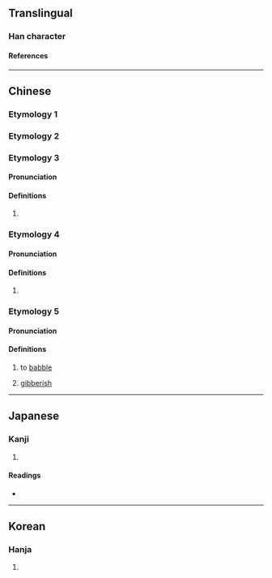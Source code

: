{{character info/new}}
{{also|噸}}
==Translingual==

===Han character===
{{Han char|rn=30|rad=口|as=04|sn=7|four=65017|canj=RPU|ids=⿰口屯}}

====References====
{{Han ref|kx=0178.060|dkj=03343|dj=0395.130|hdz=10588.010|uh=5428}}

----

==Chinese==
{{rfc|zh}}

===Etymology 1===
{{zh-see|噸}}

===Etymology 2===
{{zh-see|訰|v}}

===Etymology 3===
{{zh-forms}}

====Pronunciation====
{{zh-pron
|m=tún
|cat=
}}

====Definitions====
{{zh-hanzi}}

# {{zh-only|吨吨}}

===Etymology 4===

====Pronunciation====
{{zh-pron
|m=tǔn
|mc=y
|oc=y
|cat=
}}

====Definitions====
{{zh-hanzi}}

# {{rfdef|zh}}

===Etymology 5===

====Pronunciation====
{{rfp|lang=zh}}

====Definitions====
{{zh-hanzi}}

# {{lb|zh|Cantonese}} to [[babble]]
# {{lb|zh|Cantonese}} [[gibberish]]

----

==Japanese==

===Kanji===
{{ja-kanji|grade=|rs=口04}}

# {{defn|lang=ja|sort=口04}}

====Readings====
* {{ja-readings|on=[[とん]] (ton), [[どん]] (don)|kun=}}

----

==Korean==

===Hanja===
{{ko-hanja|hangeul=둔|rv=dun|mr=tun}}

# {{defn|lang=ko|sort=口04}}